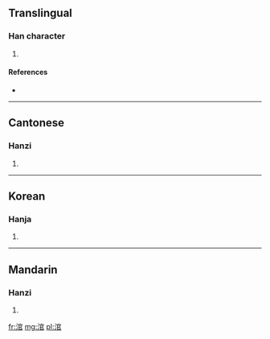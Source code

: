 ==Translingual==

===Han character===
{{Han char|rn=85|rad=水|as=08|sn=11|four=3017<sub>7</sub>|canj=水十口口 (EJRR)}}

# {{defn|Han|sort=水08}}

====References====
* {{Han ref|kx=0627.330|dkj=17577|dj=1029.200|hdz=31662.010|uh=6DAB|ud=28075|bh=D5E1|bd=54753}}

----

==Cantonese==

===Hanzi===
{{yue-hanzi|jyut=|y=gun3}}

# {{defn|Cantonese|sort=水08}}

----

==Korean==

===Hanja===
{{ko-hanja|hangeul=관|eumhun=|rv=gwan|mr=kwan|y=kwan}}

# {{defn|Korean|sort=水08}}

----

==Mandarin==

===Hanzi===
{{cmn-hanzi|pin=[[guàn]] ([[guan4]]), [[shuā]] ([[shua1]])|wg=kuan<sup>4</sup>, shua<sup>1</sup>}}

# {{defn|Mandarin|sort=水08}}

[[fr:涫]]
[[mg:涫]]
[[pl:涫]]